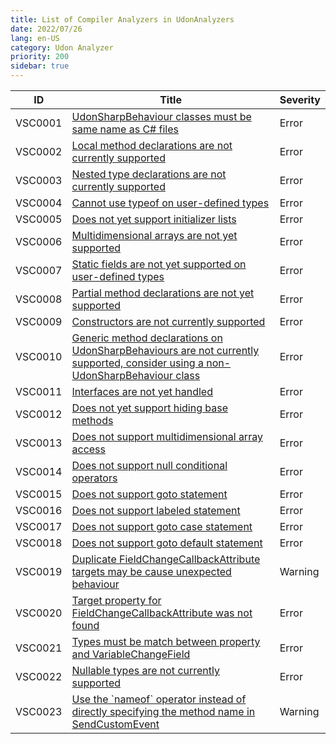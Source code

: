 ```yaml
---
title: List of Compiler Analyzers in UdonAnalyzers
date: 2022/07/26
lang: en-US
category: Udon Analyzer
priority: 200
sidebar: true
---
```


| ID      | Title                                                                                                                                                                        | Severity |
| ------- | ---------------------------------------------------------------------------------------------------------------------------------------------------------------------------- | -------- |
| VSC0001 | [UdonSharpBehaviour classes must be same name as C\# files](/udon-analyzer/analyzers/udonsharp/VSC0001)                                                                      | Error    |
| VSC0002 | [Local method declarations are not currently supported](/udon-analyzer/analyzers/udonsharp/VSC0002)                                                                          | Error    |
| VSC0003 | [Nested type declarations are not currently supported](/udon-analyzer/analyzers/udonsharp/VSC0003)                                                                           | Error    |
| VSC0004 | [Cannot use typeof on user\-defined types](/udon-analyzer/analyzers/udonsharp/VSC0004)                                                                                       | Error    |
| VSC0005 | [Does not yet support initializer lists](/udon-analyzer/analyzers/udonsharp/VSC0005)                                                                                         | Error    |
| VSC0006 | [Multidimensional arrays are not yet supported](/udon-analyzer/analyzers/udonsharp/VSC0006)                                                                                  | Error    |
| VSC0007 | [Static fields are not yet supported on user\-defined types](/udon-analyzer/analyzers/udonsharp/VSC0007)                                                                     | Error    |
| VSC0008 | [Partial method declarations are not yet supported](/udon-analyzer/analyzers/udonsharp/VSC0008)                                                                              | Error    |
| VSC0009 | [Constructors are not currently supported](/udon-analyzer/analyzers/udonsharp/VSC0009)                                                                                       | Error    |
| VSC0010 | [Generic method declarations on UdonSharpBehaviours are not currently supported, consider using a non\-UdonSharpBehaviour class](/udon-analyzer/analyzers/udonsharp/VSC0010) | Error    |
| VSC0011 | [Interfaces are not yet handled](/udon-analyzer/analyzers/udonsharp/VSC0011)                                                                                                 | Error    |
| VSC0012 | [Does not yet support hiding base methods](/udon-analyzer/analyzers/udonsharp/VSC0012)                                                                                       | Error    |
| VSC0013 | [Does not support multidimensional array access](/udon-analyzer/analyzers/udonsharp/VSC0013)                                                                                 | Error    |
| VSC0014 | [Does not support null conditional operators](/udon-analyzer/analyzers/udonsharp/VSC0014)                                                                                    | Error    |
| VSC0015 | [Does not support goto statement](/udon-analyzer/analyzers/udonsharp/VSC0015)                                                                                                | Error    |
| VSC0016 | [Does not support labeled statement](/udon-analyzer/analyzers/udonsharp/VSC0016)                                                                                             | Error    |
| VSC0017 | [Does not support goto case statement](/udon-analyzer/analyzers/udonsharp/VSC0017)                                                                                           | Error    |
| VSC0018 | [Does not support goto default statement](/udon-analyzer/analyzers/udonsharp/VSC0018)                                                                                        | Error    |
| VSC0019 | [Duplicate FieldChangeCallbackAttribute targets may be cause unexpected behaviour](/udon-analyzer/analyzers/udonsharp/VSC0019)                                               | Warning  |
| VSC0020 | [Target property for FieldChangeCallbackAttribute was not found](/udon-analyzer/analyzers/udonsharp/VSC0020)                                                                 | Error    |
| VSC0021 | [Types must be match between property and VariableChangeField](/udon-analyzer/analyzers/udonsharp/VSC0021)                                                                   | Error    |
| VSC0022 | [Nullable types are not currently supported](/udon-analyzer/analyzers/udonsharp/VSC0022)                                                                                     | Error    |
| VSC0023 | [Use the \`nameof\` operator instead of directly specifying the method name in SendCustomEvent](/udon-analyzer/analyzers/udonsharp/VSC0023)                                  | Warning  |
